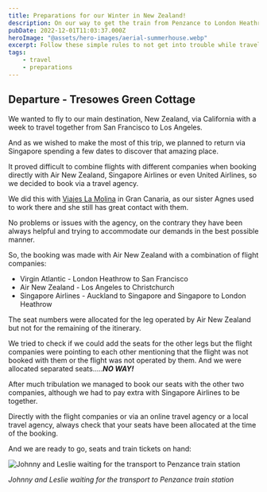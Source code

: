 ```yaml
---
title: Preparations for our Winter in New Zealand!
description: On our way to get the train from Penzance to London Heathrow via London Paddington.
pubDate: 2022-12-01T11:03:37.000Z
heroImage: "@assets/hero-images/aerial-summerhouse.webp"
excerpt: Follow these simple rules to not get into trouble while traveling like booking your seats!
tags:
    - travel
    - preparations
---
```



## Departure - Tresowes Green Cottage

We wanted to fly to our main destination, New Zealand, via California with a week to travel together from San Francisco to Los Angeles.

  
And as we wished to make the most of this trip, we planned to return via Singapore spending a few dates to discover that amazing place.

It proved difficult to combine flights with different companies when booking directly with Air New Zealand, Singapore Airlines or even United Airlines, so we decided to book via a travel agency.

We did this with [Viajes La Molina](https://www.viajeslamolina.com/) in Gran Canaria, as our sister Agnes used to work there and she still has great contact with them.

No problems or issues with the agency, on the contrary they have been always helpful and trying to accommodate our demands in the best possible manner.

So, the booking was made with Air New Zealand with a combination of flight companies:

- Virgin Atlantic - London Heathrow to San Francisco
- Air New Zealand - Los Angeles to Christchurch
- Singapore Airlines - Auckland to Singapore and Singapore to London Heathrow

The seat numbers were allocated for the leg operated by Air New Zealand but not for the remaining of the itinerary.

We tried to check if we could add the seats for the other legs but the flight companies were pointing to each other mentioning that the flight was not booked with them or the flight was not operated by them. And we were allocated separated seats.....___NO WAY!___

After much tribulation we managed to book our seats with the other two companies, although we had to pay extra with Singapore Airlines to be together.

Directly with the flight companies or via an online travel agency or a local travel agency, always check that your seats have been allocated at the time of the booking.
  

And we are ready to go, seats and train tickets on hand:


![Johnny and Leslie waiting for the transport to Penzance train station](/before-departure/ready-to-go.webp "Johnny and Leslie waiting for the transport to Penzance train station")

*Johnny and Leslie waiting for the transport to Penzance train station*



